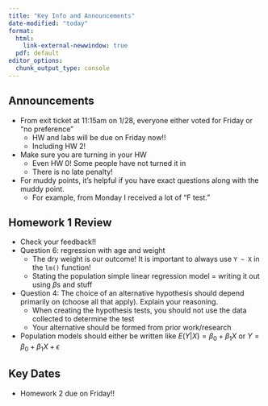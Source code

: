 ```yaml
---
title: "Key Info and Announcements"
date-modified: "today"
format: 
  html:
    link-external-newwindow: true
  pdf: default 
editor_options: 
  chunk_output_type: console
---
```


## Announcements

- From exit ticket at 11:15am on 1/28, everyone either voted for Friday or "no preference"
  - HW and labs will be due on Friday now!!
  - Including HW 2!
- Make sure you are turning in your HW
  - Even HW 0! Some people have not turned it in
  - There is no late penalty!
- For muddy points, it's helpful if you have exact questions along with the muddy point.
  - For example, from Monday I received a lot of "F test." 
  
## Homework 1 Review

- Check your feedback!! 
- Question 6: regression with age and weight
  - The dry weight is our outcome! It is important to always use `Y ~ X` in the `lm()` function!
  - Stating the population simple linear regression model = writing it out using $\beta$s and stuff
- Question 4: The choice of an alternative hypothesis should depend primarily on (choose all that apply). Explain your reasoning.
  - When creating the hypothesis tests, you should not use the data collected to determine the test
  - Your alternative should be formed from prior work/research
- Population models should either be written like $E(Y|X) = \beta_0 + \beta_1 X$ or $Y = \beta_0 + \beta_1 X + \epsilon$

## Key Dates

- Homework 2 due on Friday!!